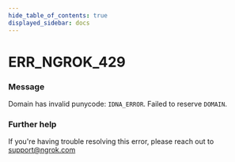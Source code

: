 ```yaml
---
hide_table_of_contents: true
displayed_sidebar: docs
---
```



# ERR_NGROK_429

### Message
Domain has invalid punycode: `IDNA_ERROR`. Failed to reserve `DOMAIN`.

<ErrorDetails error='err_ngrok_429' />


### Further help
If you're having trouble resolving this error, please reach out to [support@ngrok.com](mailto:support@ngrok.com?subject=Help%20with%20ERR_NGROK_429)

